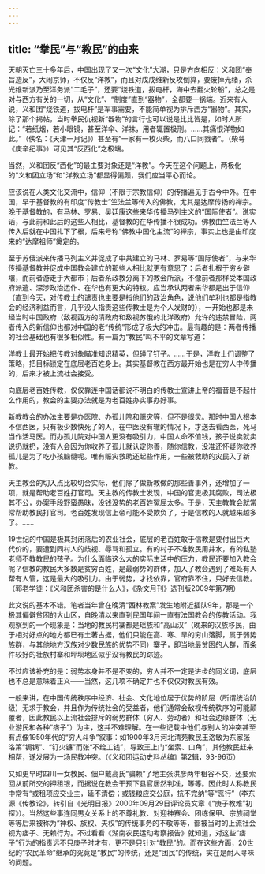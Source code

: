 ```yaml
---
---
---
```

title: “拳民”与“教民”的由来
---



天朝灭亡三十多年后，中国出现了又一次“文化”大潮，只是方向相反：义和团“奉旨造反”，大闹京师，不仅反“洋教”，而且对戊戌维新反攻倒算，要废掉光绪，杀光维新派乃至洋务派“二毛子”，还要“烧铁道，拔电杆，海中去翻火轮船”，总之是对与西方有关的一切，从“文化”、“制度”直到“器物”，全都要一锅端。近来有人说，义和团“烧铁道，拔电杆”是军事需要，不能简单视为排斥西方“器物”。其实，除了那个揭帖，当时拳民仇视新“器物”的言行也可以说是比比皆是，如时人所记：“若纸烟，若小眼镜，甚至洋伞、洋袜，用者辄置极刑。……其痛恨洋物如此。”（佚名：《天津一月记》）甚至有“一家有一枚火柴，而八口同戮者”。（柴萼《庚辛纪事》）可见其“反西化”之极端。

当然，义和团反“西化”的最主要对象还是“洋教”。今天在这个问题上，两极化的“义和团立场”和“洋教立场”都显得偏颇，我们应当平心而论。

应该说在人类文化交流中，信仰（不限于宗教信仰）的传播遍见于古今中外。在中国，早于基督教的有印度“传教士”竺法兰等传入的佛教，尤其是达摩传扬的禅宗。晚于基督教的，有马林、罗易、吴廷康这些来华传播马列主义的“国际使者”。说实话，与此前和此后的这些人相比，基督教的在华传播不很成功。佛教由竺法兰等人传入后就在中国扎下了根，后来号称“佛教中国化主流”的禅宗，事实上也是由印度来的“达摩祖师”奠定的。

至于苏俄派来传播马列主义并促成了中共建立的马林、罗易等“国际使者”，与来华传播基督教并促成中国教会建立的那些人相比就更有意思了：后者扎根于穷乡僻壤，而前者游走于大都市；后者系政教分离下的教会所派，不像前者那样受本国政府派遣、深涉政治运作、在华也有更大的特权。应当承认两者来华都是出于信仰（直到今天，对传教士的谴责也主要是指他们的政治角色，说他们牟利也都是指教会的经济利益而言，几乎没人指责这些传教士是为个人发财的），一开始也都是未经当时中国政府（敌视西方的清政府和敌视苏俄的北洋政府）允许的违禁冒险，两者传入的新信仰也都对中国的老“传统”形成了极大的冲击。最有趣的是：两者传播的社会基础也有很多相似性。有一篇为“教民”鸣不平的文章写道：

洋教士最开始把传教对象瞄准知识精英，但碰了钉子。……于是，洋教士们调整了策略，把目标锁定在底层老百姓身上。其实基督教在西方最开始也是在穷人中传播的，后来才被上流社会接受。

向底层老百姓传教，仅仅靠连中国话都说不明白的传教士宣讲上帝的福音是不起什么作用的，教会的主要办法就是为老百姓办实事办好事。

新教教会的办法主要是办医院、办孤儿院和赈灾等，但不是很灵。那时中国人根本不信西医，只有极少数快死了的人，在中医没有辙的情况下，才送去看西医，死马当作活马医。而办孤儿院对中国人更没有吸引力，中国人命不值钱，孩子说卖就卖说扔就扔，没有人会因为你收养了孤儿就认定你善，随你信教，没准还怀疑你收养孤儿是为了吃小孩脑髓呢。唯有赈灾救助还起些作用，一些被救助的灾民入了新教。

天主教会的切入点比较切合实际，他们除了做新教做的那些善事外，还增加了一项，就是帮助老百姓打官司。天主教的传教士发现，中国的官吏极其腐败，司法极其不公，办案手段野蛮愚昧，没钱没势的老百姓冤屈太多。于是，天主教教会就常常帮助教民打官司。老百姓发现信上帝可能不受欺负了，于是信教的人就越来越多了。……

19世纪的中国是极其封闭落后的农业社会，底层的老百姓敢于信教是要付出巨大代价的，要遭到同村人的歧视、辱骂和孤立。有的村子不准教民用井水，有的私塾老师不教教民的孩子。为什么面临这么大的实际生活中的压力，教民还要加入教会呢？信教的教民大多数是贫穷百姓，是最弱势的群体，加入了教会遇到了难处有人帮有人管，这是最大的吸引力。由于弱势，才找依靠，官府靠不住，只好去信教。（郭老学徒：《义和团杀害的是什么人》，《杂文月刊》选刊版2009年第7期）

此文说的基本不错。笔者当年曾在晚清“西林教案”发生地附近插队9年，那是一个极其偏僻贫困的大山区，自晚清以来直到民国年间一直有法国教会的传教活动。我观察到的一个现象是：当地的教民村寨都是瑶族和“高山汉”（晚来的汉族移民，由于相对好点的地方都已有土著占据，他们只能在高、寒、旱的穷山落脚，属于弱势族群，与其他地方汉族对少数民族的优势不同）寨子，即当地最贫困的人群，而条件较好的壮族村寨和坪坝地区似乎没有教民的踪迹。

不过应该补充的是：弱势本身并不是不变的，穷人并不一定是进步的同义词，底层也不总是意味着正义——当然，这几项不确定并也不仅仅对教民有效。

一般来讲，在中国传统秩序中经济、社会、文化地位居于优势的阶层（所谓统治阶级）无求于教会，并且作为传统社会的受益者，他们通常会敌视传统秩序的可能颠覆者，因此教民以上流社会排斥的弱势群体（穷人、劳动者）和社会边缘群体（无业游民和各种“痞子”）为主，这并不难理解。在一些记载中他们与别人的冲突甚至有点像1950年代的“穷人斗争”叙事：如1900年3月河北清苑教民王洛敏为东家张洛第“锔锅”、“钉火镰”而张“不给工钱”，导致王上门“坐索、口角”，其他教民赶来相帮，遂发展为一场民教冲突。（《义和团运动史料丛编》第2辑，93-96页）

又如更早时四川一女教民、佃户戴高氏“骗赖”了地主张洪彦两年租谷不交，还要索回从前所交的押租银，而据说在教会干预下县官居然判准，等等。因此时人称教民中常有“或租项应交业主，延不清偿；或钱粮应交公庭，抗不完纳”等“恶行”（李东源《传教论》，转引自《光明日报》2000年09月29日评论员文章《“庚子教难”初探》）。当然这些事连同男女关系上的不尊礼教、对迎神赛会、团练保甲、宗族祠堂等等后来被称为“神权、族权、夫权”的传统事务的不敬等等，都被当时的上流社会视为痞子、无赖行为。不过看看《湖南农民运动考察报告》就知道，对这些“痞子”行为的指责远不只庚子时才有，更不是只针对“教民”的。而在这些方面，20世纪的“农民革命”继承的究竟是“教民”的传统，还是“团民”的传统，实在是耐人寻味的问题。
